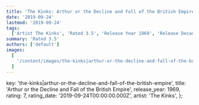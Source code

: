 ```yaml
---
title: 'The Kinks: Arthur or the Decline and Fall of the British Empire (1969)'
date: '2019-09-24'
lastmod: '2019-09-24'
tags:
  ['Artist The Kinks', 'Rated 3.5', 'Release Year 1969', 'Release Decade 1960']
summary: 'Rated 3.5'
authors: ['default']
images:
  [
    '/content/images/the-kinks|arthur-or-the-decline-and-fall-of-the-british-empire.jpg',
  ]
---
```


  key: 'the-kinks|arthur-or-the-decline-and-fall-of-the-british-empire',
  title: 'Arthur or the Decline and Fall of the British Empire',
  release_year: 1969,
  rating: 7,
  rating_date: '2019-09-24T00:00:00.000Z',
  artist: 'The Kinks',
};

<MusicRating data={data} />
